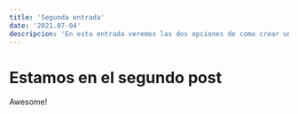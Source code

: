 ---
title: 'Segunda entrada'
date: '2021.07-04'
descripcion: 'En esta entrada veremos las dos opciones de como crear una aplicacion con el framework ReactAPP'
---

# Estamos en el segundo post

Awesome!